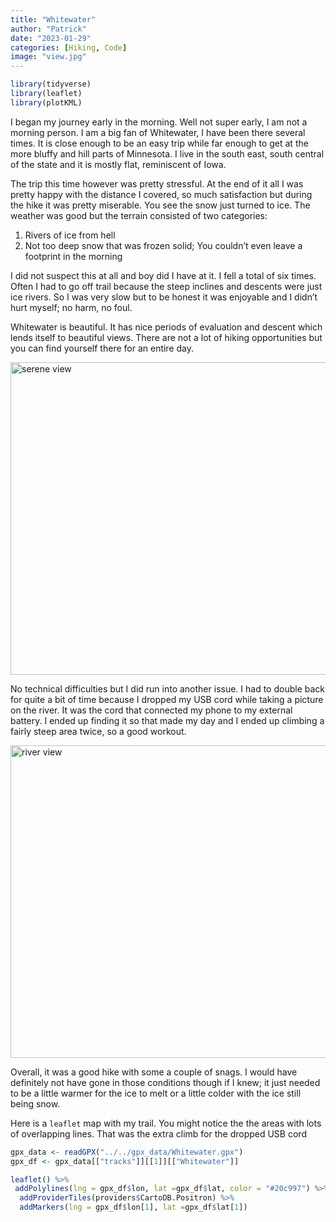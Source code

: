 ```yaml
---
title: "Whitewater"
author: "Patrick"
date: "2023-01-29"   
categories: [Hiking, Code]
image: "view.jpg"
---
```


```r
library(tidyverse)
library(leaflet)
library(plotKML)
```



I began my journey early in the morning. Well not super early, I am not a morning person. I am a big fan of Whitewater, I have been there several times. It is close enough to be an easy trip while far enough to get at the more bluffy and hill parts of Minnesota. I live in the south east, south central of the state and it is mostly flat, reminiscent of Iowa. 

The trip this time however was pretty stressful. At the end of it all I was pretty happy with the distance I covered, so much satisfaction but during the hike it was pretty miserable. You see the snow just turned to ice. The weather was good but the terrain consisted of two categories:

1. Rivers of ice from hell
2. Not too deep snow that was frozen solid; You couldn't even leave a footprint in the morning

I did not suspect this at all and boy did I have at it. I fell a total of six times. Often I had to go off trail because the steep inclines and descents were just ice rivers.  So I was very slow but to be honest it was enjoyable and I didn't hurt myself; no harm, no foul.

Whitewater is beautiful. It has nice periods of evaluation and descent which lends itself to beautiful views. There are not a lot of hiking opportunities but you can find yourself there for an entire day.

<img src="view.jpg" alt="serene view" height=500 width=800>

No technical difficulties but I did run into another issue.  I had to double back for quite a bit of time because I dropped my USB cord while taking a picture on the river. It was the cord that connected my phone to my external battery. I ended up finding it so that made my day and I ended up climbing a fairly steep area twice, so a good workout.

<img src="river.jpg" alt="river view" height=500 width=800>


Overall, it was a good hike with some a couple of snags. I would have definitely not have gone in those conditions though if I knew; it just needed to be a little warmer for the ice to melt or a little colder with the ice still being snow.

Here is a `leaflet` map with my trail. You might notice the the areas with lots of overlapping lines. That was the extra climb for the dropped USB cord

```r

gpx_data <- readGPX("../../gpx_data/Whitewater.gpx")
gpx_df <- gpx_data[["tracks"]][[1]][["Whitewater"]]

leaflet() %>%
 addPolylines(lng = gpx_df$lon, lat =gpx_df$lat, color = "#20c997") %>%
  addProviderTiles(providers$CartoDB.Positron) %>%
  addMarkers(lng = gpx_df$lon[1], lat =gpx_df$lat[1])
```
